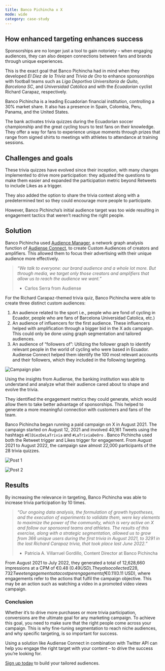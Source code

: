 ```yaml
---
title: Banco Pichincha x X
mode: wide
category: case-study
---
```


## How enhanced targeting enhances success

Sponsorships are no longer just a tool to gain notoriety – when engaging audiences, they can also deepen connections between fans and brands through unique experiences. 

This is the exact goal that Banco Pichincha had in mind when they developed *El Diez de la Trivia* and *Trivia de Oro* to enhance sponsorships with football teams such as *Liga Deportiva Universitaria de Quito*, *Barcelona SC*, and *Universidad Católica* and with the *Ecuadorian* cyclist Richard Carapaz, respectively.

Banco Pichincha is a leading Ecuadorian financial institution, controlling a 30% market share. It also has a presence in Spain, Colombia, Peru, Panama, and the United States.

The bank activates trivia quizzes during the Ecuadorian soccer championship and the great cycling tours to test fans on their knowledge. They offer a way for fans to experience unique moments through prizes that range from signed shirts to meetings with athletes to attendance at training sessions.

## Challenges and goals

These trivia quizzes have evolved since their inception, with many changes implemented to drive more participation: they adjusted the questions to make them easier and expanded the participation metric beyond Retweets to include Likes as a trigger. 

They also added the option to share the trivia contest along with a predetermined text so they could encourage more people to participate. 

However, Banco Pichincha’s initial audience target was too wide resulting in engagement tactics that weren’t reaching the right people. 

## Solution

Banco Pichincha used [Audience Manager](https://help.audiense.com/knowledge/audience-manager), a network graph analysis function of [Audiense Connect](https://resources.audiense.com/blog/what-can-i-do-with-audiense-connect-twitter-marketing-plan), to create Custom Audiences of creators and amplifiers. This allowed them to focus their advertising with their unique audience more effectively.

> *“We talk to everyone: our brand audience and a whole lot more. But through media, we target only those creators and amplifiers that allow us to reach the audience we want.”*
> 
> - Carlos Serra from Audiense

For the Richard Carapaz-themed trivia quiz, Banco Pichincha were able to create three distinct custom audiences:

1. An audience related to the sport i.e., people who are fond of cycling in Ecuador, people who are fans of Barcelona Universidad Catolica, etc.)
1. An audience of influencers for the first audience. These influencers helped with amplification through a bigger bid in the X ads campaign. This could only be done using graph segmentation and tailored audiences. 
1. An audience of “followers of”: Utilizing the follower graph to identify relevant people in the world of cycling who were based in Ecuador. Audiense Connect helped them identify the 100 most relevant accounts and their followers, which they included in the following targeting. 

![Campaign plan](/images/success-stories/audiense-banco-pichincha-1.png)

Using the insights from Audiense, the banking institution was able to understand and analyze what their audience cared about to shape and evolve the trivia.

They identified the engagement metrics they could generate, which would allow them to take better advantage of sponsorships. This helped to generate a more meaningful connection with customers and fans of the team.

Banco Pichincha began running a paid campaign on X in August 2021. The campaign started on August 12, 2021 and involved 40,161 Tweets using the hashtags `#ElDiezDeLaTrivia` and `#LaTriviaDeOro` . Banco Pichincha used both the Retweet trigger and Likes trigger for engagement. From August 2021 to August 2022, the campaign saw almost 22,000 participants of the 28 trivia quizzes.

![Post 1](/images/success-stories/audiense-banco-pichincha-2.png)

![Post 2](/images/success-stories/audiense-banco-pichincha-3.png)

## Results

By increasing the relevance in targeting, Banco Pichincha was able to increase trivia participation by 10 times. 

> *“Our ongoing data analysis, the formulation of growth hypotheses, and the execution of experiments to validate them, were key elements to maximize the power of the community, which is very active on X and follow our sponsored teams and athletes. The results of this exercise, along with a strategic segmentation, allowed us to grow from 366 unique users during the first trivia in August 2021, to 3291 in the last Richard Carapaz trivia, that took place last June 2022.”*
> 
> - Patricia A. Villarruel Gordillo, Content Director at Banco Pichincha

From August 2021 to July 2022, they generated a total of 12,628,660 impressions at a CPM of €0.48 ($0.49 USD). They also collected 228,732 Tweet engagements at a cost per engagement of €0.11 ($0.11 USD), where engagements refer to the actions that fulfil the campaign objective. This may be an action such as watching a video in a promoted video views campaign. 

### Conclusion

Whether it’s to drive more purchases or more trivia participation, conversions are the ultimate goal for any marketing campaign. To achieve this goal, you need to make sure that the right people come across your campaign. This is why fine-tuning segmentation to reach niche audiences, and why specific targeting, is so important for success. 

Using a solution like Audiense Connect in combination with Twitter API can help you engage the right target with your content – to drive the success you’re looking for.

[Sign up today](https://dashboard.audiense.com/app/signup/connect) to build your tailored audiences.
